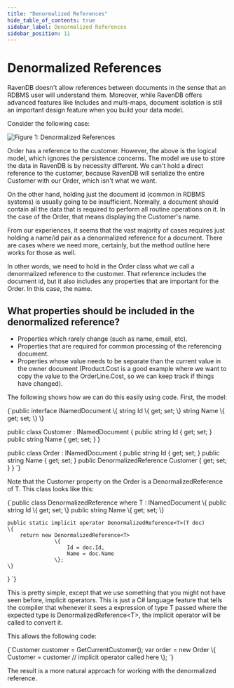 ```yaml
---
title: "Denormalized References"
hide_table_of_contents: true
sidebar_label: Denormalized References
sidebar_position: 11
---
```



# Denormalized References

RavenDB doesn't allow references between documents in the sense that an RDBMS user will understand them. Moreover, while RavenDB offers advanced features like Includes and multi-maps, document isolation is still an important design feature when you build your data model.

Consider the following case:

![Figure 1: Denormalized References](./assets/denormalized_references_faq.png)

Order has a reference to the customer. However, the above is the logical model, which ignores the persistence concerns. The model we use to store the data in RavenDB is by necessity different. We can't hold a direct reference to the customer, because RavenDB will serialize the entire Customer with our Order, which isn't what we want.

On the other hand, holding just the document id (common in RDBMS systems) is usually going to be insufficient. Normally, a document should contain all the data that is required to perform all routine operations on it. In the case of the Order, that means displaying the Customer's name.

<Admonition type="note" title="Note">
From our experiences, it seems that the vast majority of cases requires just holding a name/id pair as a denormalized reference for a document. There are cases where we need more, certainly, but the method outline here works for those as well.
</Admonition>

In other words, we need to hold in the Order class what we call a denormalized reference to the customer. That reference includes the document id, but it also includes any properties that are important for the Order. In this case, the name.

## What properties should be included in the denormalized reference?

* Properties which rarely change (such as name, email, etc).
* Properties that are required for common processing of the referencing document.
* Properties whose value needs to be separate than the current value in the owner document (Product.Cost is a good example where we want to copy the value to the OrderLine.Cost, so we can keep track if things have changed).

The following shows how we can do this easily using code. First, the model:

<TabItem value="denormalized_references_1" label="denormalized_references_1">
<CodeBlock language="csharp">
{`public interface INamedDocument
\{
	string Id \{ get; set; \}
	string Name \{ get; set; \}
\}

public class Customer : INamedDocument
\{
	public string Id \{ get; set; \}
	public string Name \{ get; set; \}
\}

public class Order : INamedDocument
\{
	public string Id \{ get; set; \}
	public string Name \{ get; set; \}
	public DenormalizedReference<Customer> Customer \{ get; set; \}
\}
`}
</CodeBlock>
</TabItem>

Note that the Customer property on the Order is a DenormalizedReference of T. This class looks like this:

<TabItem value="denormalized_references_2" label="denormalized_references_2">
<CodeBlock language="csharp">
{`public class DenormalizedReference<T> where T : INamedDocument
\{
	public string Id \{ get; set; \}
	public string Name \{ get; set; \}

	public static implicit operator DenormalizedReference<T>(T doc)
	\{
		return new DenormalizedReference<T>
				   \{
					   Id = doc.Id,
					   Name = doc.Name
				   \};
	\}
\}
`}
</CodeBlock>
</TabItem>

This is pretty simple, except that we use something that you might not have seen before, implicit operators. This is just a C# language feature that tells the compiler that whenever it sees a expression of type T passed where the expected type is DenormalizedReference&lt;T&gt;, the implicit operator will be called to convert it.

This allows the following code:

<TabItem value="denormalized_references_3" label="denormalized_references_3">
<CodeBlock language="csharp">
{`Customer customer = GetCurrentCustomer();
var order = new Order
\{
	Customer = customer // implicit operator called here
\};
`}
</CodeBlock>
</TabItem>

The result is a more natural approach for working with the denormalized reference.
